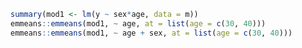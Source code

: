 ```r
summary(mod1 <- lm(y ~ sex*age, data = m))
emmeans::emmeans(mod1, ~ age, at = list(age = c(30, 40)))
emmeans::emmeans(mod1, ~ age + sex, at = list(age = c(30, 40)))
```